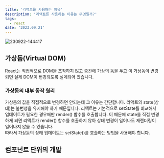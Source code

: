 ```yaml
---
title: '리액트를 사용하는 이유'
description: '리액트를 사용하는 이유는 무엇일까?'
tags:
  - react
date: '2023.09.21'
---
```


![230922-144417](/posts/1-because-react/230922-144417.png)

## 가상돔(Virtual DOM)
React는 직접적으로 DOM을 조작하지 않고 중간에 가상의 돔을 두고 이 가상돔이 변경되면 실제 DOM이 변경되도록 설계되어 있습니다. <br/>

### 가상돔의 내부 동작 원리
가상돔의 값을 직접적으로 변경하면 안되는데 그 이유는 간단합니다.
리액트의 state(상태)는 불변성을 유지해야 하기 때문입니다.
리액트는 기본적으로 setState를 비교해서 업데이트가 필요한 경우에만 render() 함수를 호출합니다.
이 때문에 state를 직접 변경하게 되면 리액트가 render() 함수를 호출하지 않아 상태 변경이 일어나도 재렌더링이 일어나지 않을 수 있습니다. <br/>
따라서 가상돔의 상태 업데이트는 setState()를 호출하는 방법을 사용해야 합니다.

## 컴포넌트 단위의 개발

